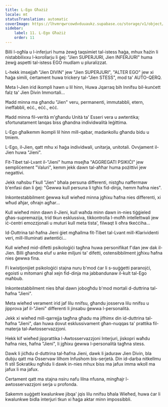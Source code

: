 ```yaml
---
title: L-Ego Għażiż
locale: mt
statusTranslation: automatic
coverImage: https://lhvmrqwrcowdvduuaukz.supabase.co/storage/v1/object/public/strapi-uploads/small_cover-tratado-de-psicologia-revolucionaria.webp-5e15e1cec4e0ebebcde5d7fc7565d8fd.webp
sidebar:
    label: 11. L-Ego Għażiż
    order: 11
---
```

Billi l-ogħla u l-inferjuri huma żewġ taqsimiet tal-istess ħaġa, mhux ħażin li nistabbilixxu l-korollarju li ġej: "Jien SUPERJURI, Jien INFERJURI" huma żewġ aspetti tal-istess EGO mudlam u pluralizzat.

L-hekk imsejjaħ "Jien DIVIN" jew "Jien SUPERJURI", "ALTER EGO" jew xi ħaġa simili, ċertament huwa trickery tal-"Jien STESS", mod ta' AUTO-QERQ.

Meta l-Jien irid ikompli hawn u lil hinn, Huwa Jqarraq bih Innifsu bil-kunċett falz ta' Jien Divin Immortali...

Ħadd minna ma għandu "Jien" veru, permanenti, immutabbli, etern, ineffabbli, eċċ., eċċ., eċċ.

Ħadd minna fil-verità m'għandu Unità ta' Esseri vera u awtentika; sfortunatament lanqas biss għandna individwalità leġittima.

L-Ego għalkemm ikompli lil hinn mill-qabar, madankollu għandu bidu u tmiem.

L-Ego, il-Jien, qatt mhu xi ħaġa individwali, unitarja, unitotali. Ovvjament il-Jien huwa "Jieni".

Fit-Tibet tal-Lvant il-"Jieni" huma msejħa "AGGREGATI PSIKIĊI" jew sempliċement "Valuri", kemm jekk dawn tal-aħħar huma pożittivi jew negattivi.

Jekk naħsbu f'kull "Jien" bħala persuna differenti, nistgħu naffermaw b'enfasi dan li ġej: "Ġewwa kull persuna li tgħix fid-dinja, hemm ħafna nies".

Inkontestabbilment ġewwa kull wieħed minna jgħixu ħafna nies differenti, xi wħud aħjar, oħrajn agħar...

Kull wieħed minn dawn il-Jieni, kull waħda minn dawn in-nies tiġġieled għas-supremazija, trid tkun esklussiva, tikkontrolla l-moħħ intellettwali jew iċ-ċentri emozzjonali u muturi kull meta tista', filwaqt li oħra tkeċċiha...

Id-Duttrina tal-ħafna Jieni ġiet mgħallma fit-Tibet tal-Lvant mill-Klarividenti veri, mill-Illuminati awtentiċi...

Kull wieħed mid-difetti psikoloġiċi tagħna huwa personifikat f'dan jew dak il-Jien. Billi għandna eluf u anke miljuni ta' difetti, ostensibbilment jgħixu ħafna nies ġewwa fina.

Fi kwistjonijiet psikoloġiċi stajna nuru b'mod ċar li s-suġġetti paranojċi, egoisti u mitomani għal xejn fid-dinja ma jabbandunaw il-kult tal-Ego maħbub.

Inkontestabbilment nies bħal dawn jobogħdu b'mod mortali d-duttrina tal-ħafna "Jieni".

Meta wieħed verament irid jaf lilu nnifsu, għandu josserva lilu nnifsu u jipprova jaf il-"Jieni" differenti li jinsabu ġewwa l-personalità.

Jekk xi wieħed mill-qarrejja tagħna għadu ma jifhimx din id-duttrina tal-ħafna "Jieni", dan huwa dovut esklussivament għan-nuqqas ta' prattika fil-materja tal-Awtosservazzjoni.

Hekk kif wieħed jipprattika l-Awtosservazzjoni Interjuri, jiskopri waħdu ħafna nies, ħafna "Jieni", li jgħixu ġewwa l-personalità tagħna stess.

Dawk li jiċħdu d-duttrina tal-ħafna Jieni, dawk li jaduraw Jien Divin, bla dubju qatt ma Osservaw lilhom Infushom bis-serjetà. Din id-darba nitkellmu fi stil Sokratiku ngħidu li dawk in-nies mhux biss ma jafux imma wkoll ma jafux li ma jafux.

Ċertament qatt ma stajna nsiru nafu lilna nfusna, mingħajr l-awtosservazzjoni serja u profonda.

Sakemm suġġett kwalunkwe jibqa' jqis lilu nnifsu bħala Wieħed, huwa ċar li kwalunkwe bidla interjuri tkun xi ħaġa aktar minn impossibbli.

